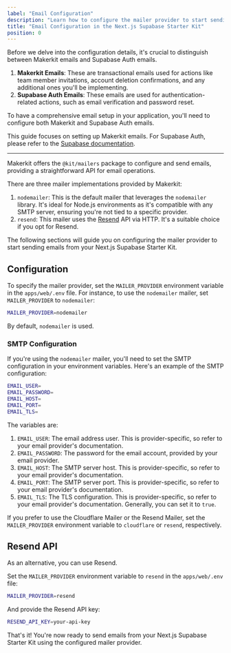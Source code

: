 ```yaml
---
label: "Email Configuration"
description: "Learn how to configure the mailer provider to start sending emails from your Next.js Supabase Starter Kit."
title: "Email Configuration in the Next.js Supabase Starter Kit"
position: 0
---
```


Before we delve into the configuration details, it's crucial to distinguish between Makerkit emails and Supabase Auth emails.

1. **Makerkit Emails**: These are transactional emails used for actions like team member invitations, account deletion confirmations, and any additional ones you'll be implementing.
2. **Supabase Auth Emails**: These emails are used for authentication-related actions, such as email verification and password reset.

To have a comprehensive email setup in your application, you'll need to configure both Makerkit and Supabase Auth emails.

This guide focuses on setting up Makerkit emails. For Supabase Auth, please refer to the [Supabase documentation](https://supabase.com/docs/guides/auth/auth-smtp).

---

Makerkit offers the `@kit/mailers` package to configure and send emails, providing a straightforward API for email operations.

There are three mailer implementations provided by Makerkit:

1. `nodemailer`: This is the default mailer that leverages the `nodemailer` library. It's ideal for Node.js environments as it's compatible with any SMTP server, ensuring you're not tied to a specific provider.
2. `resend`: This mailer uses the [Resend](https://resend.com) API via HTTP. It's a suitable choice if you opt for Resend.

The following sections will guide you on configuring the mailer provider to start sending emails from your Next.js Supabase Starter Kit.

## Configuration

To specify the mailer provider, set the `MAILER_PROVIDER` environment variable in the `apps/web/.env` file. For instance, to use the `nodemailer` mailer, set `MAILER_PROVIDER` to `nodemailer`:

```bash
MAILER_PROVIDER=nodemailer
```

By default, `nodemailer` is used.

### SMTP Configuration

If you're using the `nodemailer` mailer, you'll need to set the SMTP configuration in your environment variables. Here's an example of the SMTP configuration:

```bash
EMAIL_USER=
EMAIL_PASSWORD=
EMAIL_HOST=
EMAIL_PORT=
EMAIL_TLS=
```

The variables are:

1. `EMAIL_USER`: The email address user. This is provider-specific, so refer to your email provider's documentation.
2. `EMAIL_PASSWORD`: The password for the email account, provided by your email provider.
3. `EMAIL_HOST`: The SMTP server host. This is provider-specific, so refer to your email provider's documentation.
4. `EMAIL_PORT`: The SMTP server port. This is provider-specific, so refer to your email provider's documentation.
5. `EMAIL_TLS`: The TLS configuration. This is provider-specific, so refer to your email provider's documentation. Generally, you can set it to `true`.

If you prefer to use the Cloudflare Mailer or the Resend Mailer, set the `MAILER_PROVIDER` environment variable to `cloudflare` or `resend`, respectively.

## Resend API

As an alternative, you can use Resend.

Set the `MAILER_PROVIDER` environment variable to `resend` in the `apps/web/.env` file:

```bash
MAILER_PROVIDER=resend
```

And provide the Resend API key:

```bash
RESEND_API_KEY=your-api-key
```

That's it! You're now ready to send emails from your Next.js Supabase Starter Kit using the configured mailer provider.